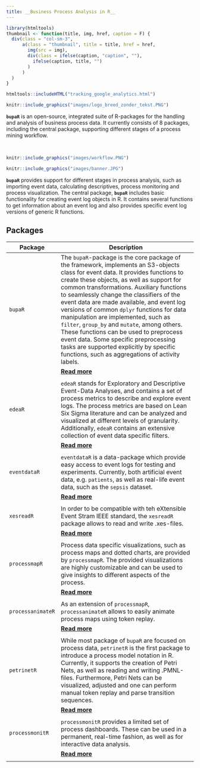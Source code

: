 ```yaml
---
title: __Business Process Analysis in R__
---
```


```r
library(htmltools)
thumbnail <- function(title, img, href, caption = F) {
  div(class = "col-sm-3",
      a(class = "thumbnail", title = title, href = href,
        img(src = img),
        div(class = ifelse(caption, "caption", ""),
          ifelse(caption, title, "")
        )
      )
  )
}
```

```r
htmltools::includeHTML("tracking_google_analytics.html")
```

```r
knitr::include_graphics("images/logo_breed_zonder_tekst.PNG")
```


**`bupaR`** is an open-source, integrated suite of R-packages for the handling and analysis of business process data. It currently consists of 8 packages, including the central package, supporting different stages of a process mining workflow. 

<br/>

```r
knitr::include_graphics("images/workflow.PNG")
```	

```r
knitr::include_graphics("images/banner.JPG")
```


**`bupaR`** provides support for different stages in process analysis, such as importing event data, calculating descriptives, process monitoring and process visualization. The central package, **`bupaR`** includes basic functionality for creating event log objects in R. It contains several functions to get information about an event log and also provides specific event log versions of generic R functions.

## Packages

| Package | Description
|---------------|---------------------------------------------------------------|
| `bupaR` | The `bupaR`-package is the core package of the framework, implements an S3-objects class for event data. It provides functions to create these objects, as well as support for common transformations. Auxiliary functions to seamlessly change  the classifiers of the event data are made available, and event log versions of common `dplyr` functions for data manipulation are implemented, such as `filter`, `group_by` and `mutate`, among others. These functions can be used to preprocess event data. Some specific preprocessing tasks are supported explicitly by specific functions, such as aggregations of activity labels. |
| | [**Read more**](creating_eventlogs.html) |
| | |
| `edeaR` | `edeaR`  stands for Exploratory and Descriptive Event-Data Analyses, and contains a set of process metrics to describe and explore event logs. The process metrics are based on Lean Six Sigma literature  and can be analyzed and visualized at different levels of granularity. Additionally, `edeaR` contains an extensive collection of event data specific filters.|<!--| | ![](images/resource_activity_matrix_hospital.PNG) |-->
| | [**Read more**](exploring.html) |
| | |
| `eventdataR` | `eventdataR` is a data-package which provide easy access to event logs for testing and experiments. Currently, both artificial event data, e.g. `patients`, as well as real-life event data, such as the `sepsis` dataset.
| | [**Read more**](eventdataR.html) |
| | |
| `xesreadR` | In order to be compatible with teh eXtensible Event Stram IEEE standard, the `xesreadR` package allows to read and write .xes-files.|<!--| | <img src = "images/xes.png", width = "200"> |-->
| | [**Read more**](read_xes.html) |
| | |
| `processmapR` | Process data specific visualizations, such as process maps and dotted charts, are provided by `processmapR`. The provided visualizations are highly customizable and can be used to give insights to different aspects of the process. |<!--| | ![](images/dotted_chart2.PNG) | -->
| | [**Read more**](processmaps.html) |
| | |
| `processanimateR` | As an extension of `processmapR`, `processanimateR` allows to easily animate process maps using token replay. |<!--| | ![](images/processanimateR.jpg) |-->
| | [**Read more**](https://fmannhardt.github.io/processanimateR/) |
| | |
| `petrinetR` | While most package of `bupaR` are focused on process data, `petrinetR` is the first package to introduce a process model notation in R. Currently, it supports the creation of Petri Nets, as well as reading and writing .PMNL-files. Furthermore, Petri Nets can be visualized, adjusted and one can perform manual token replay and parse transition sequences. |
| | [**Read more**](https://gertjanssenswillen.github.io/petrinetR/) |
| | |
| `processmonitR` |  `processmonitR` provides a limited set of process dashboards. These can be used in a permanent, real-time fashion, as well as for interactive data analysis. |
| | [**Read more**](processmonitR.html) |
| | |





